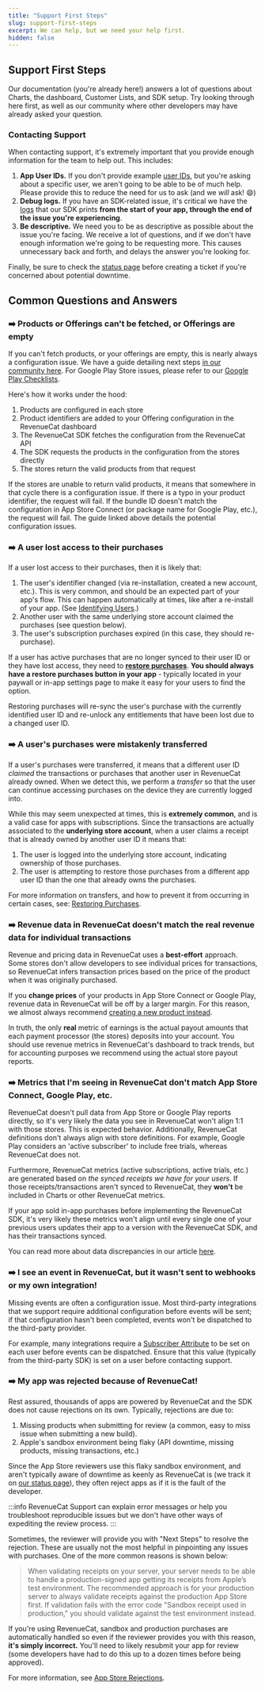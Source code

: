 ```yaml
---
title: "Support First Steps"
slug: support-first-steps
excerpt: We can help, but we need your help first.
hidden: false
---
```


## Support First Steps

Our documentation (you're already here!) answers a lot of questions about Charts, the dashboard, Customer Lists, and SDK setup. Try looking through here first, as well as our community where other developers may have already asked your question.

<ExternalButton href="https://community.revenuecat.com" title="🌎 Search the Community" />

<ExternalButton href="https://status.revenuecat.com" title="⚠️ View Status Page" />

### Contacting Support

When contacting support, it's extremely important that you provide enough information for the team to help out. This includes:

1. **App User IDs.** If you don't provide example [user IDs](/docs/identifying-users), but you're asking about a specific user, we aren't going to be able to be of much help. Please provide this to reduce the need for us to ask (and we _will_ ask! 😄)
2. **Debug logs.** If you have an SDK-related issue, it's critical we have the [logs](/docs/debugging) that our SDK prints **from the start of your app, through the end of the issue you're experiencing**.
3. **Be descriptive.** We need you to be as descriptive as possible about the issue you're facing. We receive a lot of questions, and if we don't have enough information we're going to be requesting more. This causes unnecessary back and forth, and delays the answer you're looking for.

Finally, be sure to check the [status page](https://status.revenuecat.com) before creating a ticket if you're concerned about potential downtime.

<ExternalButton href="https://app.revenuecat.com/settings/support" title="Open a Support Ticket" />

## Common Questions and Answers

### ➡️ Products or Offerings can't be fetched, or Offerings are empty

If you can't fetch products, or your offerings are empty, this is nearly always a configuration issue. We have a guide detailing next steps [in our community here](https://community.revenuecat.com/sdks-51/why-are-offerings-or-products-empty-124). For Google Play Store issues, please refer to our [Google Play Checklists](/docs/google-play-checklists).

Here's how it works under the hood:

1. Products are configured in each store
2. Product identifiers are added to your Offering configuration in the RevenueCat dashboard
3. The RevenueCat SDK fetches the configuration from the RevenueCat API
4. The SDK requests the products in the configuration from the stores directly
5. The stores return the valid products from that request

If the stores are unable to return valid products, it means that somewhere in that cycle there is a configuration issue. If there is a typo in your product identifier, the request will fail. If the bundle ID doesn't match the configuration in App Store Connect (or package name for Google Play, etc.), the request will fail. The guide linked above details the potential configuration issues.

### ➡️ A user lost access to their purchases

If a user lost access to their purchases, then it is likely that:

1. The user's identifier changed (via re-installation, created a new account, etc.). This is very common, and should be an expected part of your app's flow. This can happen automatically at times, like after a re-install of your app. (See [Identifying Users](/docs/identifying-users).)
2. Another user with the same underlying store account claimed the purchases (see question below).
3. The user's subscription purchases expired (in this case, they should re-purchase).

If a user has active purchases that are no longer synced to their user ID or they have lost access, they need to **[restore purchases](/docs/restoring-purchases)**. **You should always have a restore purchases button in your app** - typically located in your paywall or in-app settings page to make it easy for your users to find the option.

Restoring purchases will re-sync the user's purchase with the currently identified user ID and re-unlock any entitlements that have been lost due to a changed user ID.

### ➡️ A user's purchases were mistakenly transferred

If a user's purchases were transferred, it means that a different user ID _claimed_ the transactions or purchases that another user in RevenueCat already owned. When we detect this, we perform a _transfer_ so that the user can continue accessing purchases on the device they are currently logged into.

While this may seem unexpected at times, this is **extremely common**, and is a valid case for apps with subscriptions. Since the transactions are actually associated to the **underlying store account**, when a user claims a receipt that is already owned by another user ID it means that:

1. The user is logged into the underlying store account, indicating ownership of those purchases.
2. The user is attempting to restore those purchases from a different app user ID than the one that already owns the purchases.

For more information on transfers, and how to prevent it from occurring in certain cases, see: [Restoring Purchases](/docs/restoring-purchases).

### ➡️ Revenue data in RevenueCat doesn't match the real revenue data for individual transactions

Revenue and pricing data in RevenueCat uses a **best-effort** approach. Some stores don't allow developers to see individual prices for transactions, so RevenueCat infers transaction prices based on the price of the product when it was originally purchased.

If you **change prices** of your products in App Store Connect or Google Play, revenue data in RevenueCat will be off by a larger margin. For this reason, we almost always recommend [creating a new product instead](/docs/price-changes).

In truth, the only **real** metric of earnings is the actual payout amounts that each payment processor (the stores) deposits into your account. You should use revenue metrics in RevenueCat's dashboard to track trends, but for accounting purposes we recommend using the actual store payout reports.

### ➡️ Metrics that I'm seeing in RevenueCat don't match App Store Connect, Google Play, etc.

RevenueCat doesn't pull data from App Store or Google Play reports directly, so it's very likely the data you see in RevenueCat won't align 1:1 with those stores. This is expected behavior. Additionally, RevenueCat definitions don't always align with store definitions. For example, Google Play considers an 'active subscriber' to include free trials, whereas RevenueCat does not.

Furthermore, RevenueCat metrics (active subscriptions, active trials, etc.) are generated based on _the synced receipts we have for your users_. If those receipts/transactions aren't synced to RevenueCat, they **won't** be included in Charts or other RevenueCat metrics.

If your app sold in-app purchases before implementing the RevenueCat SDK, it's very likely these metrics won't align until every single one of your previous users updates their app to a version with the RevenueCat SDK, and has their transactions synced.

You can read more about data discrepancies in our article [here](https://community.revenuecat.com/featured-articles-55/about-data-discrepancies-116).

### ➡️ I see an event in RevenueCat, but it wasn't sent to webhooks or my own integration!

Missing events are often a configuration issue. Most third-party integrations that we support require additional configuration before events will be sent; if that configuration hasn't been completed, events won't be dispatched to the third-party provider.

For example, many integrations require a [Subscriber Attribute](/docs/subscriber-attributes) to be set on each user before events can be dispatched. Ensure that this value (typically from the third-party SDK) is set on a user before contacting support.

### ➡️ My app was rejected because of RevenueCat!

Rest assured, thousands of apps are powered by RevenueCat and the SDK does not cause rejections on its own. Typically, rejections are due to:

1. Missing products when submitting for review (a common, easy to miss issue when submitting a new build).
2. Apple's sandbox environment being flaky (API downtime, missing products, missing transactions, etc.)

Since the App Store reviewers use this flaky sandbox environment, and aren't typically aware of downtime as keenly as RevenueCat is (we track it on [our status page](https://status.revenuecat.com)), they often reject apps as if it is the fault of the developer.

:::info
RevenueCat Support can explain error messages or help you troubleshoot reproducible issues but we don't have other ways of expediting the review process.
:::

Sometimes, the reviewer will provide you with "Next Steps" to resolve the rejection. These are usually not the most helpful in pinpointing any issues with purchases. One of the more common reasons is shown below:

> When validating receipts on your server, your server needs to be able to handle a production-signed app getting its receipts from Apple’s test environment. The recommended approach is for your production server to always validate receipts against the production App Store first. If validation fails with the error code "Sandbox receipt used in production," you should validate against the test environment instead.

If you're using RevenueCat, sandbox and production purchases are automatically handled so even if the reviewer provides you with this reason, **it's simply incorrect.** You'll need to likely resubmit your app for review (some developers have had to do this up to a dozen times before being approved).

For more information, see [App Store Rejections](/docs/app-store-rejections).
